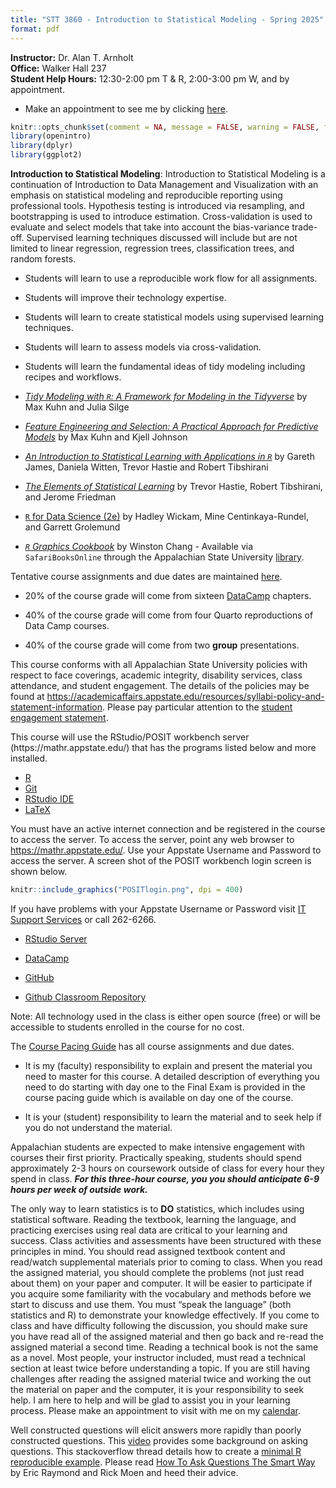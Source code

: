 ```yaml
---
title: "STT 3860 - Introduction to Statistical Modeling - Spring 2025"
format: pdf
---
```


:::{.callout-important title="Instructor Information"}
**Instructor:**  Dr. Alan T. Arnholt  
**Office:** Walker Hall 237      
**Student Help Hours:** 12:30-2:00 pm T & R, 2:00-3:00 pm W, and by appointment.

* Make an appointment to see me by clicking [here]( https://calendar.google.com/calendar/u/0/appointments/schedules/AcZssZ28eqvF16W8IOcBxYKxXymw--a6FO5q6P31carVkzQXWt3n6lBeZ-dc7pgdGtw7kMPCvsyk3D3m).
:::

```r
knitr::opts_chunk$set(comment = NA, message = FALSE, warning = FALSE, fig.align = "center")
library(openintro)
library(dplyr)
library(ggplot2)
```

:::{.callout-note title="Course Description"}
**Introduction to Statistical Modeling**: Introduction to Statistical Modeling is a continuation of Introduction to Data Management and Visualization with an emphasis on statistical modeling and reproducible reporting using professional tools.  Hypothesis testing is introduced via resampling, and bootstrapping is used to introduce estimation.  Cross-validation is used to evaluate and select models that take into account the bias-variance trade-off.  Supervised learning techniques discussed will include but are not limited to linear regression, regression trees, classification trees, and random forests.
:::

:::{.callout-tip title="Course Objectives"}
* Students will learn to use a reproducible work flow for all assignments.

* Students will improve their technology expertise.

* Students will learn to create statistical models using supervised learning techniques.

* Students will learn to assess models via cross-validation.

* Students will learn the fundamental ideas of tidy modeling including recipes and workflows.
:::


:::{.callout-important title="Course Texts"}
* [_Tidy Modeling with `R`: A Framework for Modeling in the Tidyverse_](https://www.tmwr.org/) by Max Kuhn and Julia Silge

* [_Feature Engineering and Selection: A Practical Approach for Predictive Models_](https://bookdown.org/max/FES/) by Max Kuhn and Kjell Johnson

* [_An Introduction to Statistical Learning with Applications in `R`_](http://www-bcf.usc.edu/~gareth/ISL/) by Gareth James, Daniela Witten, Trevor Hastie and Robert Tibshirani

* [_The Elements of Statistical Learning_](http://web.stanford.edu/~hastie/ElemStatLearn/) by Trevor Hastie, Robert Tibshirani, and Jerome Friedman

* [`R` for Data Science (2e)](https://bookdown.org/max/FES/) by Hadley Wickam, Mine Centinkaya-Rundel, and Garrett Grolemund

* [_`R` Graphics Cookbook_](http://www.amazon.com/R-Graphics-Cookbook-Winston-Chang/dp/1449316956) by Winston Chang - Available via `SafariBooksOnline` through the Appalachian State University [library](http://library.appstate.edu/). 
:::


:::{.callout-important title="Tentative Schedule and Course Pacing Guide"}
Tentative course assignments and due dates are maintained [here](https://StatisticalModeling.github.io/DataScience_2/CoursePacing/STT3860CoursePacingS2025.html).
:::


:::{.callout-note title="Course Grading & Assessment"}
* 20% of the course grade will come from sixteen [DataCamp](https://www.datacamp.com/home) chapters.

* 40% of the course grade will come from four Quarto reproductions of Data Camp courses.

* 40% of the course grade will come from two **group** presentations.  
:::

:::{.callout-note title="University Policies"}
This course conforms with all Appalachian State University policies with respect to face coverings, academic integrity, disability services, class attendance, and student engagement.  The details of the policies may be found at <https://academicaffairs.appstate.edu/resources/syllabi-policy-and-statement-information>.  Please pay particular attention to the [student engagement statement](https://academicaffairs.appstate.edu/sites/academicaffairs.appstate.edu/files/gerber_resolution_student_workload_removed_approved_statement_per_mmccoughy_and_sedwards.pdf).
:::

:::{.callout-tip title="Computers and Software"}
This course will use the RStudio/POSIT workbench server  (https://mathr.appstate.edu/) that has the programs listed below and more installed.

* [R](https://cran.r-project.org) 
* [Git](https://git-scm.com/downloads) 
* [RStudio IDE](https://posit.co/downloads/)
* [LaTeX](https://www.ctan.org/starter)

You must have an active internet connection and be registered in the course to access the server. To access the server, point any web browser to <https://mathr.appstate.edu/>.  Use your Appstate Username and Password to access the server.  A screen shot of the POSIT workbench login screen is shown below.


```r
knitr::include_graphics("POSITlogin.png", dpi = 400)
```

If you have problems with your Appstate Username or Password visit [IT Support Services](http://support.appstate.edu/) or call 262-6266.
:::


:::{.callout-warning title="Required Technology"}

* [RStudio Server](https://mathr.math.appstate.edu/)

* [DataCamp](https://www.datacamp.com/)

* [GitHub](https://github.com/)

* [Github Classroom Repository](https://github.com/STT3860-S2025)

:::{.callout-note title="Technology used in this class is free"}
Note: All technology used in the class is either open source (free) or will be accessible to students enrolled in the course for no cost.
:::

:::



:::{.callout-warning title="Course Pacing Guide/Assignments"}
The [Course Pacing Guide](https://statisticalmodeling.github.io/DataScience_2/CoursePacing/STT3860CoursePacingS2025.html) has all course assignments and due dates.
:::


:::{.callout-tip title="Faculty and Student Responsibilities"}
* It is my (faculty) responsibility to explain and present the material you need to master for this course.  A detailed description of everything you need to do starting with day one to the Final Exam is provided in the course pacing guide which is available on day one of the course.

* It is your (student) responsibility to learn the material and to seek help if you do not understand the material.  


Appalachian students are expected to make intensive engagement with courses their first priority. Practically speaking, students should spend approximately 2-3 hours on coursework outside of class for every hour they spend in class. **_For this three-hour course, you you should anticipate 6-9 hours per week of outside work._**
:::


:::{.callout-warning title="How To Do Well In This Course"}
The only way to learn statistics is to **DO** statistics, which includes using statistical software. Reading the textbook, learning the language, and practicing exercises using real data are critical to your learning and success. Class activities and assessments have been structured with these principles in mind.  You should read assigned textbook content and read/watch supplemental materials prior to coming to class.  When you read the assigned material, you should complete the problems (not just read about them) on your paper and computer. It will be easier to participate if you acquire some familiarity with the vocabulary and methods before we start to discuss and use them. You must “speak the language” (both statistics and R) to demonstrate your knowledge effectively.  If you come to class and have difficulty following the discussion, you should make sure you have read all of the assigned material and then go back and re-read the assigned material a second time.  Reading a technical book is not the same as a novel.  Most people, your instructor included, must read a technical section at least twice before understanding a topic.  If you are still having challenges after reading the assigned material twice and working the out the material on paper and the computer, it is your responsibility to seek help.  I am here to help and will be glad to assist you in your learning process.  Please make an appointment to visit with me on my [calendar](https://calendar.google.com/calendar/u/0/appointments/schedules/AcZssZ28eqvF16W8IOcBxYKxXymw--a6FO5q6P31carVkzQXWt3n6lBeZ-dc7pgdGtw7kMPCvsyk3D3m). 
:::

:::{.callout-warning title="How To Get Unstuck"}
Well constructed questions will elicit answers more rapidly than poorly constructed questions.  This [video](https://www.youtube.com/watch?v=ZFaWxxzouCY&list=PLjTlxb-wKvXNSDfcKPFH2gzHGyjpeCZmJ&index=3) provides some background on asking questions.  This stackoverflow thread details how to create a [minimal R reproducible example](http://stackoverflow.com/questions/5963269/how-to-make-a-great-r-reproducible-example/5963610#5963610). Please read [How To Ask Questions The Smart Way](http://www.catb.org/~esr/faqs/smart-questions.html) by Eric Raymond and Rick Moen and heed their advice.
:::